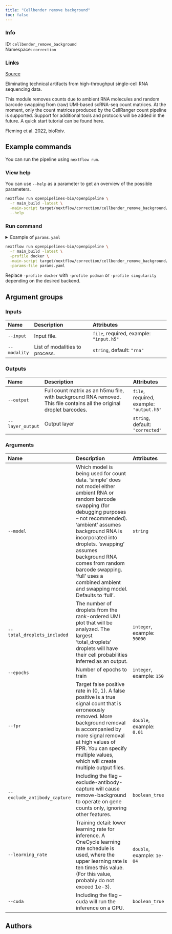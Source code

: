 ```yaml
---
title: "Cellbender remove background"
toc: false
---
```


::: {.column-margin}

### Info

ID: `cellbender_remove_background`  
Namespace: `correction`

### Links
[Source](https://github.com/openpipelines-bio/openpipeline/blob/main/src/correction/cellbender_remove_background){.btn-action .btn-sm .btn-info .btn role="button"}

:::

Eliminating technical artifacts from high-throughput single-cell RNA sequencing data.

This module removes counts due to ambient RNA molecules and random barcode swapping from (raw) UMI-based scRNA-seq count matrices. 
At the moment, only the count matrices produced by the CellRanger count pipeline is supported. Support for additional tools and protocols 
will be added in the future. A quick start tutorial can be found here.

Fleming et al. 2022, bioRxiv.


## Example commands

You can run the pipeline using `nextflow run`.

### View help

You can use `--help` as a parameter to get an overview of the possible parameters.

```bash
nextflow run openpipelines-bio/openpipeline \
  -r main_build -latest \
  -main-script target/nextflow/correction/cellbender_remove_background/main.nf \
  --help
```

### Run command

<details>
<summary>Example of `params.yaml`</summary>
```yaml
# Inputs
input: # please fill in - example: "input.h5"
modality: "rna"

# Outputs
# output: "$id.$key.output.h5"
layer_output: "corrected"
obs_latent_rt_efficiency: "latent_rt_efficiency"
obs_latent_cell_probability: "latent_cell_probability"
obs_latent_scale: "latent_scale"
var_ambient_expression: "ambient_expression"

# Arguments
# model: "foo"
# total_droplets_included: 50000
# epochs: 150
# fpr: 0.01
exclude_antibody_capture: false
# learning_rate: 1.0E-4
cuda: false

# Nextflow input-output arguments
publish_dir: # please fill in - example: "output/"
# param_list: "my_params.yaml"
```
</details>

```bash
nextflow run openpipelines-bio/openpipeline \
  -r main_build -latest \
  -profile docker \
  -main-script target/nextflow/correction/cellbender_remove_background/main.nf \
  -params-file params.yaml
```

:::{.callout-note}
Replace `-profile docker` with `-profile podman` or `-profile singularity` depending on the desired backend.
:::

## Argument groups

### Inputs

|Name         |Description                    |Attributes                              |
|:------------|:------------------------------|:---------------------------------------|
|`--input`    |Input file.                    |`file`, required, example: `"input.h5"` |
|`--modality` |List of modalities to process. |`string`, default: `"rna"`              |


### Outputs

|Name             |Description                                                                                                           |Attributes                               |
|:----------------|:---------------------------------------------------------------------------------------------------------------------|:----------------------------------------|
|`--output`       |Full count matrix as an h5mu file, with background RNA removed. This file contains all the original droplet barcodes. |`file`, required, example: `"output.h5"` |
|`--layer_output` |Output layer                                                                                                          |`string`, default: `"corrected"`         |


### Arguments

|Name                         |Description                                                                                                                                                                                                                                                                                                                                                               |Attributes                  |
|:----------------------------|:-------------------------------------------------------------------------------------------------------------------------------------------------------------------------------------------------------------------------------------------------------------------------------------------------------------------------------------------------------------------------|:---------------------------|
|`--model`                    |Which model is being used for count data. 'simple' does not model either ambient RNA or random barcode swapping (for debugging purposes -- not recommended). 'ambient' assumes background RNA is incorporated into droplets. 'swapping' assumes background RNA comes from random barcode swapping. 'full' uses a combined ambient and swapping model. Defaults to 'full'. |`string`                    |
|`--total_droplets_included`  |The number of droplets from the rank-ordered UMI plot that will be analyzed. The largest 'total_droplets' droplets will have their cell probabilities inferred as an output.                                                                                                                                                                                              |`integer`, example: `50000` |
|`--epochs`                   |Number of epochs to train                                                                                                                                                                                                                                                                                                                                                 |`integer`, example: `150`   |
|`--fpr`                      |Target false positive rate in (0, 1). A false positive is a true signal count that is erroneously removed. More background removal is accompanied by more signal removal at high values of FPR. You can specify multiple values, which will create multiple output files.                                                                                                 |`double`, example: `0.01`   |
|`--exclude_antibody_capture` |Including the flag --exclude-antibody-capture will cause remove-background to operate on gene counts only, ignoring other features.                                                                                                                                                                                                                                       |`boolean_true`              |
|`--learning_rate`            |Training detail: lower learning rate for inference. A OneCycle learning rate schedule is used, where the upper learning rate is ten times this value. (For this value, probably do not exceed 1e-3).                                                                                                                                                                      |`double`, example: `1e-04`  |
|`--cuda`                     |Including the flag --cuda will run the inference on a GPU.                                                                                                                                                                                                                                                                                                                |`boolean_true`              |

## Authors

